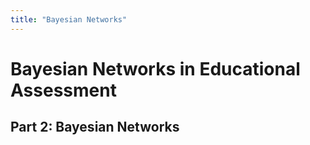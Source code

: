 ```yaml
---
title: "Bayesian Networks"
---
```


# Bayesian Networks in Educational Assessment
## Part 2:  Bayesian Networks
